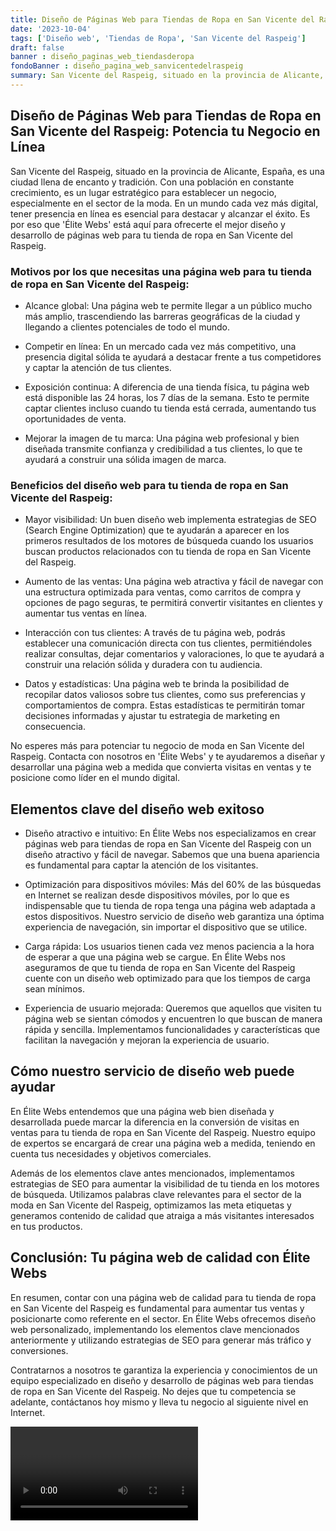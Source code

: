 ```yaml
---
title: Diseño de Páginas Web para Tiendas de Ropa en San Vicente del Raspeig
date: '2023-10-04'
tags: ['Diseño web', 'Tiendas de Ropa', 'San Vicente del Raspeig']
draft: false
banner : diseño_paginas_web_tiendasderopa
fondoBanner : diseño_pagina_web_sanvicentedelraspeig
summary: San Vicente del Raspeig, situado en la provincia de Alicante, España, es una ciudad llena de encanto y tradición. Con una población en constante crecimiento, es un lugar estratégico para establecer un negocio, especialmente en el sector de la moda. En un mundo cada vez más digital, tener presencia en línea es esencial para destacar y alcanzar el éxito. Es por eso que 'Élite Webs' está aquí para ofrecerte el mejor diseño y desarrollo de páginas web para tu tienda de ropa en San Vicente del Raspeig.
---
```


## Diseño de Páginas Web para Tiendas de Ropa en San Vicente del Raspeig: Potencia tu Negocio en Línea

San Vicente del Raspeig, situado en la provincia de Alicante, España, es una ciudad llena de encanto y tradición. Con una población en constante crecimiento, es un lugar estratégico para establecer un negocio, especialmente en el sector de la moda. En un mundo cada vez más digital, tener presencia en línea es esencial para destacar y alcanzar el éxito. Es por eso que 'Élite Webs' está aquí para ofrecerte el mejor diseño y desarrollo de páginas web para tu tienda de ropa en San Vicente del Raspeig.

### Motivos por los que necesitas una página web para tu tienda de ropa en San Vicente del Raspeig:

* Alcance global: Una página web te permite llegar a un público mucho más amplio, trascendiendo las barreras geográficas de la ciudad y llegando a clientes potenciales de todo el mundo.

* Competir en línea: En un mercado cada vez más competitivo, una presencia digital sólida te ayudará a destacar frente a tus competidores y captar la atención de tus clientes.

* Exposición continua: A diferencia de una tienda física, tu página web está disponible las 24 horas, los 7 días de la semana. Esto te permite captar clientes incluso cuando tu tienda está cerrada, aumentando tus oportunidades de venta.

* Mejorar la imagen de tu marca: Una página web profesional y bien diseñada transmite confianza y credibilidad a tus clientes, lo que te ayudará a construir una sólida imagen de marca.

### Beneficios del diseño web para tu tienda de ropa en San Vicente del Raspeig:

* Mayor visibilidad: Un buen diseño web implementa estrategias de SEO (Search Engine Optimization) que te ayudarán a aparecer en los primeros resultados de los motores de búsqueda cuando los usuarios buscan productos relacionados con tu tienda de ropa en San Vicente del Raspeig.

* Aumento de las ventas: Una página web atractiva y fácil de navegar con una estructura optimizada para ventas, como carritos de compra y opciones de pago seguras, te permitirá convertir visitantes en clientes y aumentar tus ventas en línea.

* Interacción con tus clientes: A través de tu página web, podrás establecer una comunicación directa con tus clientes, permitiéndoles realizar consultas, dejar comentarios y valoraciones, lo que te ayudará a construir una relación sólida y duradera con tu audiencia.

* Datos y estadísticas: Una página web te brinda la posibilidad de recopilar datos valiosos sobre tus clientes, como sus preferencias y comportamientos de compra. Estas estadísticas te permitirán tomar decisiones informadas y ajustar tu estrategia de marketing en consecuencia.

No esperes más para potenciar tu negocio de moda en San Vicente del Raspeig. Contacta con nosotros en 'Élite Webs' y te ayudaremos a diseñar y desarrollar una página web a medida que convierta visitas en ventas y te posicione como líder en el mundo digital.

<GifSeo />

<Cta />

## Elementos clave del diseño web exitoso

- Diseño atractivo e intuitivo: En Élite Webs nos especializamos en crear páginas web para tiendas de ropa en San Vicente del Raspeig con un diseño atractivo y fácil de navegar. Sabemos que una buena apariencia es fundamental para captar la atención de los visitantes.

- Optimización para dispositivos móviles: Más del 60% de las búsquedas en Internet se realizan desde dispositivos móviles, por lo que es indispensable que tu tienda de ropa tenga una página web adaptada a estos dispositivos. Nuestro servicio de diseño web garantiza una óptima experiencia de navegación, sin importar el dispositivo que se utilice.

- Carga rápida: Los usuarios tienen cada vez menos paciencia a la hora de esperar a que una página web se cargue. En Élite Webs nos aseguramos de que tu tienda de ropa en San Vicente del Raspeig cuente con un diseño web optimizado para que los tiempos de carga sean mínimos. 

- Experiencia de usuario mejorada: Queremos que aquellos que visiten tu página web se sientan cómodos y encuentren lo que buscan de manera rápida y sencilla. Implementamos funcionalidades y características que facilitan la navegación y mejoran la experiencia de usuario.

## Cómo nuestro servicio de diseño web puede ayudar

En Élite Webs entendemos que una página web bien diseñada y desarrollada puede marcar la diferencia en la conversión de visitas en ventas para tu tienda de ropa en San Vicente del Raspeig. Nuestro equipo de expertos se encargará de crear una página web a medida, teniendo en cuenta tus necesidades y objetivos comerciales.

Además de los elementos clave antes mencionados, implementamos estrategias de SEO para aumentar la visibilidad de tu tienda en los motores de búsqueda. Utilizamos palabras clave relevantes para el sector de la moda en San Vicente del Raspeig, optimizamos las meta etiquetas y generamos contenido de calidad que atraiga a más visitantes interesados en tus productos.

## Conclusión: Tu página web de calidad con Élite Webs

En resumen, contar con una página web de calidad para tu tienda de ropa en San Vicente del Raspeig es fundamental para aumentar tus ventas y posicionarte como referente en el sector. En Élite Webs ofrecemos diseño web personalizado, implementando los elementos clave mencionados anteriormente y utilizando estrategias de SEO para generar más tráfico y conversiones.

Contratarnos a nosotros te garantiza la experiencia y conocimientos de un equipo especializado en diseño y desarrollo de páginas web para tiendas de ropa en San Vicente del Raspeig. No dejes que tu competencia se adelante, contáctanos hoy mismo y lleva tu negocio al siguiente nivel en Internet.

<Video />

<CtaBot job='Tiendas de Ropa' city='San Vicente del Raspeig'/>

<Gmaps query='San Vicente del Raspeig+españa+maps' />